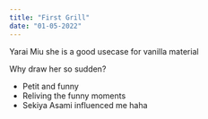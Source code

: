 ```yaml
---
title: "First Grill"
date: "01-05-2022"
---
```


Yarai Miu she is a good usecase for vanilla material

Why draw her so sudden?

* Petit and funny
* Reliving the funny moments
* Sekiya Asami influenced me haha